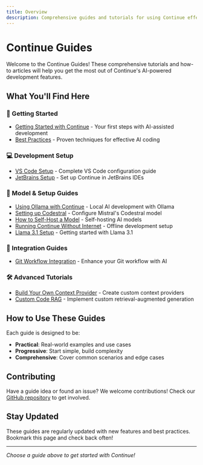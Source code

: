 ```yaml
---
title: Overview
description: Comprehensive guides and tutorials for using Continue effectively
---
```


# Continue Guides

Welcome to the Continue Guides! These comprehensive tutorials and how-to articles will help you get the most out of Continue's AI-powered development features.

## What You'll Find Here

### 🚀 Getting Started

- [Getting Started with Continue](./getting-started) - Your first steps with AI-assisted development
- [Best Practices](./best-practices) - Proven techniques for effective AI coding

### 💻 Development Setup

- [VS Code Setup](./development/vscode-setup) - Complete VS Code configuration guide
- [JetBrains Setup](./development/jetbrains-setup) - Set up Continue in JetBrains IDEs

### 🔧 Model & Setup Guides

- [Using Ollama with Continue](./ollama-guide) - Local AI development with Ollama
- [Setting up Codestral](./set-up-codestral) - Configure Mistral's Codestral model
- [How to Self-Host a Model](./how-to-self-host-a-model) - Self-hosting AI models
- [Running Continue Without Internet](./running-continue-without-internet) - Offline development setup
- [Llama 3.1 Setup](./llama3.1) - Getting started with Llama 3.1

### 🔗 Integration Guides

- [Git Workflow Integration](./integration/git-workflow) - Enhance your Git workflow with AI

### 🛠️ Advanced Tutorials

- [Build Your Own Context Provider](./build-your-own-context-provider) - Create custom context providers
- [Custom Code RAG](./custom-code-rag) - Implement custom retrieval-augmented generation

## How to Use These Guides

Each guide is designed to be:

- **Practical**: Real-world examples and use cases
- **Progressive**: Start simple, build complexity
- **Comprehensive**: Cover common scenarios and edge cases

## Contributing

Have a guide idea or found an issue? We welcome contributions! Check our [GitHub repository](https://github.com/continuedev/continue) to get involved.

## Stay Updated

These guides are regularly updated with new features and best practices. Bookmark this page and check back often!

---

_Choose a guide above to get started with Continue!_
